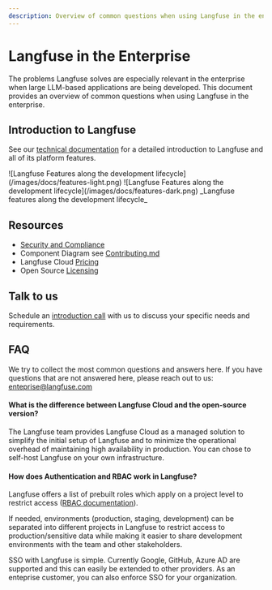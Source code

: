```yaml
---
description: Overview of common questions when using Langfuse in the enterprise.
---
```


# Langfuse in the Enterprise

The problems Langfuse solves are especially relevant in the enterprise when large LLM-based applications are being developed. This document provides an overview of common questions when using Langfuse in the enterprise.

## Introduction to Langfuse

See our [technical documentation](/docs) for a detailed introduction to Langfuse and all of its platform features.

<Frame
  transparent
  fullWidth
  className="mt-10 rounded-lg ring-primary/20 ring-1 dark:hidden"
>
  ![Langfuse Features along the development
  lifecycle](/images/docs/features-light.png)
</Frame>
<Frame
  transparent
  fullWidth
  className="mt-10 rounded-lg ring-primary/20 ring-1 hidden dark:block"
>
  ![Langfuse Features along the development
  lifecycle](/images/docs/features-dark.png)
</Frame>
<span>_Langfuse features along the development lifecycle_</span>

## Resources

- [Security and Compliance](/docs/data-security-privacy)
- Component Diagram see [Contributing.md](https://github.com/langfuse/langfuse/blob/main/CONTRIBUTING.md)
- Langfuse Cloud [Pricing](/pricing)
- Open Source [Licensing](/docs/open-source)

## Talk to us

Schedule an [introduction call](/schedule-demo) with us to discuss your specific needs and requirements.

## FAQ

We try to collect the most common questions and answers here. If you have questions that are not answered here, please reach out to us: enteprise@langfuse.com

#### What is the difference between Langfuse Cloud and the open-source version?

The Langfuse team provides Langfuse Cloud as a managed solution to simplify the initial setup of Langfuse and to minimize the operational overhead of maintaining high availability in production. You can chose to self-host Langfuse on your own infrastructure.

#### How does Authentication and RBAC work in Langfuse?

Langfuse offers a list of prebuilt roles which apply on a project level to restrict access ([RBAC documentation](/docs/rbac)).

If needed, environments (production, staging, development) can be separated into different projects in Langfuse to restrict access to production/sensitive data while making it easier to share development environments with the team and other stakeholders.

SSO with Langfuse is simple. Currently Google, GitHub, Azure AD are supported and this can easily be extended to other providers. As an enteprise customer, you can also enforce SSO for your organization.
